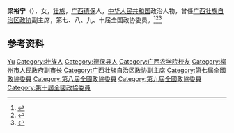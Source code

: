 '''梁裕宁'''（{{bd|1939年|11月26日|}}），女，[[壮族|壮族]]，[[广西|广西]][[德保|德保]]人，[[中华人民共和国|中华人民共和国]]政治人物，曾任[[广西壮族自治区政协|广西壮族自治区政协]]副主席，第七、八、九、十届全国政协委员。<ref>{{Cite book|title=历届全国政协委员人名辞典|author=|publisher=中国国际广播出版社|year=1996|isbn=9787507813746|location=北京|pages=286}}</ref><ref>{{Cite book|title=中华人民共和国职官志|author=何虎生, 李耀东, 向常福主编|publisher=中国社会出版社|year=2003|isbn=9787800883934|location=北京|pages=}}</ref><ref>{{cite book|title=中囯人名大辞典·现任党政军领导人物卷|author=廖盖隆等编|year=1990|publisher=上海辞书出版社|location=上海|page=}}</ref>

== 参考资料 ==
{{reflist}}

{{中国人物小作品}}

{{Authority control}}
{{DEFAULTSORT:Liang梁}}
[[Category:梁姓|Yu]]
[[Category:壮族人|Category:壮族人]]
[[Category:德保县人|Category:德保县人]]
[[Category:广西农学院校友|Category:广西农学院校友]]
[[Category:柳州市人民政府副市长|Category:柳州市人民政府副市长]]
[[Category:广西壮族自治区政协副主席|Category:广西壮族自治区政协副主席]]
[[Category:第七屆全國政協委員|Category:第七屆全國政協委員]]
[[Category:第八屆全國政協委員|Category:第八屆全國政協委員]]
[[Category:第九屆全國政協委員|Category:第九屆全國政協委員]]
[[Category:第十屆全國政協委員|Category:第十屆全國政協委員]]